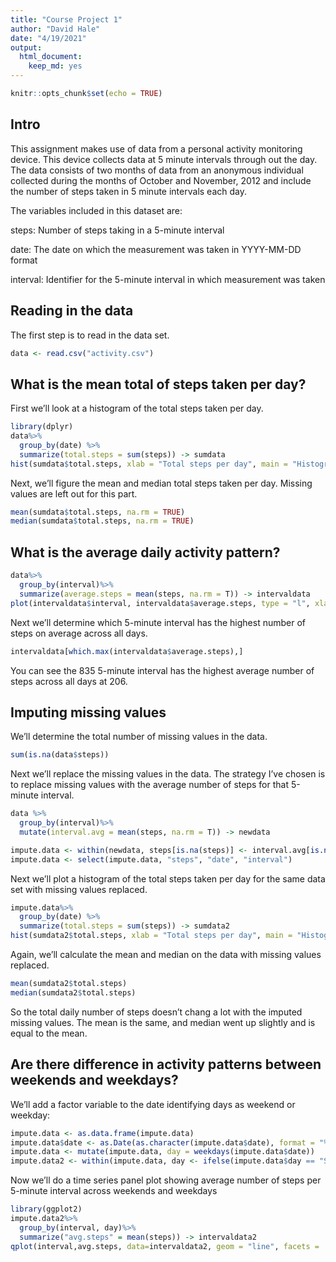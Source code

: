 ---
title: "Course Project 1"
author: "David Hale"
date: "4/19/2021"
output: 
  html_document: 
    keep_md: yes
---

```{r setup, include=FALSE}
knitr::opts_chunk$set(echo = TRUE)
```


## Intro

This assignment makes use of data from a personal activity monitoring device. This device collects data at 5 minute intervals through out the day. The data consists of two months of data from an anonymous individual collected during the months of October and November, 2012 and include the number of steps taken in 5 minute intervals each day.

The variables included in this dataset are:

steps: Number of steps taking in a 5-minute interval

date: The date on which the measurement was taken in YYYY-MM-DD format

interval: Identifier for the 5-minute interval in which measurement was taken

## Reading in the data

The first step is to read in the data set.

```{r}
data <- read.csv("activity.csv")
```

## What is the mean total of steps taken per day?

First we'll look at a histogram of the total steps taken per day.

```{r data, echo=TRUE}
library(dplyr)
data%>%
  group_by(date) %>%
  summarize(total.steps = sum(steps)) -> sumdata
hist(sumdata$total.steps, xlab = "Total steps per day", main = "Histogram of Total Steps Per Day")
```

Next, we'll figure the mean and median total steps taken per day.  Missing values are left out for this part.

```{r sumdata}
mean(sumdata$total.steps, na.rm = TRUE)
median(sumdata$total.steps, na.rm = TRUE)
```

## What is the average daily activity pattern?

```{r data2}
data%>%
  group_by(interval)%>%
  summarize(average.steps = mean(steps, na.rm = T)) -> intervaldata
plot(intervaldata$interval, intervaldata$average.steps, type = "l", xlab = "5-minute interval", ylab = "Average number of steps")
```

Next we'll determine which 5-minute interval has the highest number of steps on average across all days.

```{r}
intervaldata[which.max(intervaldata$average.steps),]
```
You can see the 835 5-minute interval has the highest average number of steps across all days at 206.

## Imputing missing values

We'll determine the total number of missing values in the data.

```{r}
sum(is.na(data$steps))
```

Next we'll replace the missing values in the data.  The strategy I've chosen is to replace missing values with the average number of steps for that 5-minute interval.

```{r}
data %>%
  group_by(interval)%>%
  mutate(interval.avg = mean(steps, na.rm = T)) -> newdata

impute.data <- within(newdata, steps[is.na(steps)] <- interval.avg[is.na(steps)])
impute.data <- select(impute.data, "steps", "date", "interval")
```

Next we'll plot a histogram of the total steps taken per day for the same data set with missing values replaced.

```{r data3}
impute.data%>%
  group_by(date) %>%
  summarize(total.steps = sum(steps)) -> sumdata2
hist(sumdata2$total.steps, xlab = "Total steps per day", main = "Histogram of Total Steps Per Day")
```

Again, we'll calculate the mean and median on the data with missing values replaced.

```{r}
mean(sumdata2$total.steps)
median(sumdata2$total.steps)
```

So the total daily number of steps doesn't chang a lot with the imputed missing values.  The mean is the same, and median went up slightly and is equal to the mean.

## Are there difference in activity patterns between weekends and weekdays?

We'll add a factor variable to the date identifying days as weekend or weekday:

```{r}
impute.data <- as.data.frame(impute.data)
impute.data$date <- as.Date(as.character(impute.data$date), format = "%m/%d/%Y")
impute.data <- mutate(impute.data, day = weekdays(impute.data$date))
impute.data2 <- within(impute.data, day <- ifelse(impute.data$day == "Saturday" | impute.data$day == "Sunday", "weekend", "weekday"))
```

Now we'll do a time series panel plot showing average number of steps per 5-minute interval across weekends and weekdays

```{r data4, out.width = "100%"}
library(ggplot2)
impute.data2%>%
  group_by(interval, day)%>%
  summarize("avg.steps" = mean(steps)) -> intervaldata2
qplot(interval,avg.steps, data=intervaldata2, geom = "line", facets = .~day)
```